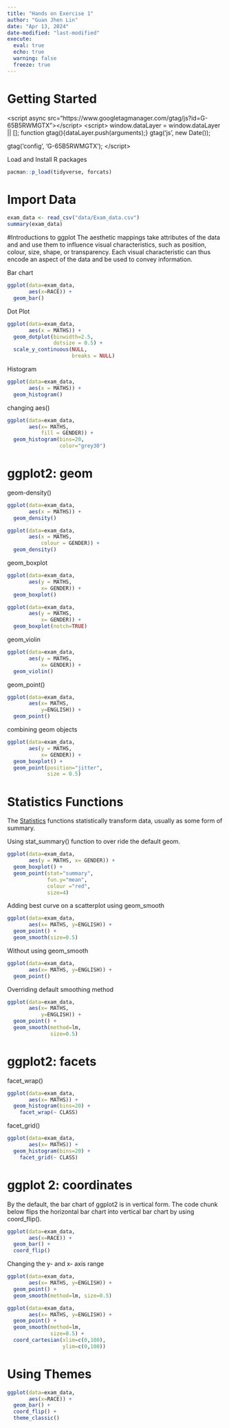 ```yaml
---
title: "Hands on Exercise 1"
author: "Guan Jhen Lin"
date: "Apr 13, 2024"
date-modified: "last-modified"
execute: 
  eval: true
  echo: true
  warning: false
  freeze: true
---
```


# Getting Started

<!-- Google tag (gtag.js) -->

\<script async src="https://www.googletagmanager.com/gtag/js?id=G-65B5RWMGTX"\>\</script\> \<script\> window.dataLayer = window.dataLayer \|\| \[\]; function gtag(){dataLayer.push(arguments);} gtag('js', new Date());

gtag('config', 'G-65B5RWMGTX'); \</script\>

Load and Install R packages

```r
pacman::p_load(tidyverse, forcats)
```

# Import Data

```r
exam_data <- read_csv("data/Exam_data.csv")
summary(exam_data)
```

#Introductions to ggplot The aesthetic mappings take attributes of the data and and use them to influence visual characteristics, such as position, colour, size, shape, or transparency. Each visual characteristic can thus encode an aspect of the data and be used to convey information.

Bar chart

```r
ggplot(data=exam_data, 
       aes(x=RACE)) +
  geom_bar()
```

Dot Plot

```r
ggplot(data=exam_data, 
       aes(x = MATHS)) +
  geom_dotplot(binwidth=2.5,         
               dotsize = 0.5) +      
  scale_y_continuous(NULL,           
                     breaks = NULL)  
```

Histogram

```r
ggplot(data=exam_data, 
       aes(x = MATHS)) +
  geom_histogram()       
```

changing aes()

```r
ggplot(data=exam_data, 
       aes(x= MATHS, 
           fill = GENDER)) +
  geom_histogram(bins=20, 
                 color="grey30") 
```

# ggplot2: geom

geom-density()

```r
ggplot(data=exam_data, 
       aes(x = MATHS)) +
  geom_density()         
```

```r
ggplot(data=exam_data, 
       aes(x = MATHS, 
           colour = GENDER)) +
  geom_density()        
```

geom_boxplot

```r
ggplot(data=exam_data, 
       aes(y = MATHS,       
           x= GENDER)) +    
  geom_boxplot()  
```

```r
ggplot(data=exam_data, 
       aes(y = MATHS, 
           x= GENDER)) +
  geom_boxplot(notch=TRUE)
```

geom_violin

```r
ggplot(data=exam_data, 
       aes(y = MATHS, 
           x= GENDER)) +
  geom_violin()
```

geom_point()

```r
ggplot(data=exam_data, 
       aes(x= MATHS, 
           y=ENGLISH)) +
  geom_point()     
```

combining geom objects

```r
ggplot(data=exam_data, 
       aes(y = MATHS, 
           x= GENDER)) +
  geom_boxplot() +                    
  geom_point(position="jitter", 
             size = 0.5)        
```

# Statistics Functions

The [Statistics](https://ggplot2.tidyverse.org/reference/#stats) functions statistically transform data, usually as some form of summary.

Using stat_summary() function to over ride the default geom.

```r
ggplot(data=exam_data, 
       aes(y = MATHS, x= GENDER)) +
  geom_boxplot() +
  geom_point(stat="summary",        
             fun.y="mean",           
             colour ="red",          
             size=4)     
```

Adding best curve on a scatterplot using geom_smooth

```r
ggplot(data=exam_data, 
       aes(x= MATHS, y=ENGLISH)) +
  geom_point() +
  geom_smooth(size=0.5)
```

Without using geom_smooth

```r
ggplot(data=exam_data, 
       aes(x= MATHS, y=ENGLISH)) +
  geom_point()
```

Overriding default smoothing method

```r
ggplot(data=exam_data, 
       aes(x= MATHS, 
           y=ENGLISH)) +
  geom_point() +
  geom_smooth(method=lm, 
              size=0.5)
```

# ggplot2: facets

facet_wrap()

```r
ggplot(data=exam_data, 
       aes(x= MATHS)) +
  geom_histogram(bins=20) +
    facet_wrap(~ CLASS)
```

facet_grid()

```r
ggplot(data=exam_data, 
       aes(x= MATHS)) +
  geom_histogram(bins=20) +
    facet_grid(~ CLASS)
```

# ggplot 2: coordinates

By the default, the bar chart of ggplot2 is in vertical form. The code chunk below flips the horizontal bar chart into vertical bar chart by using coord_flip().

```r
ggplot(data=exam_data, 
       aes(x=RACE)) +
  geom_bar() +
  coord_flip()
```

Changing the y- and x- axis range

```r
ggplot(data=exam_data, 
       aes(x= MATHS, y=ENGLISH)) +
  geom_point() +
  geom_smooth(method=lm, size=0.5)
```

```r
ggplot(data=exam_data, 
       aes(x= MATHS, y=ENGLISH)) +
  geom_point() +
  geom_smooth(method=lm, 
              size=0.5) +  
  coord_cartesian(xlim=c(0,100),
                  ylim=c(0,100))
```

# Using Themes

```r
ggplot(data=exam_data, 
       aes(x=RACE)) +
  geom_bar() +
  coord_flip() +
  theme_classic()
```
